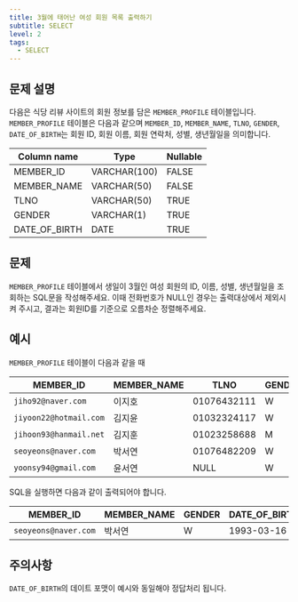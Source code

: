 ```yaml
---
title: 3월에 태어난 여성 회원 목록 출력하기
subtitle: SELECT
level: 2
tags:
  - SELECT
---
```


## 문제 설명

다음은 식당 리뷰 사이트의 회원 정보를 담은 `MEMBER_PROFILE` 테이블입니다. `MEMBER_PROFILE` 테이블은 다음과 같으며 `MEMBER_ID`, `MEMBER_NAME`, `TLNO`, `GENDER`, `DATE_OF_BIRTH`는 회원 ID, 회원 이름, 회원 연락처, 성별, 생년월일을 의미합니다.

| Column name   | Type         | Nullable |
| ------------- | ------------ | -------- |
| MEMBER_ID     | VARCHAR(100) | FALSE    |
| MEMBER_NAME   | VARCHAR(50)  | FALSE    |
| TLNO          | VARCHAR(50)  | TRUE     |
| GENDER        | VARCHAR(1)   | TRUE     |
| DATE_OF_BIRTH | DATE         | TRUE     |

## 문제

`MEMBER_PROFILE` 테이블에서 생일이 3월인 여성 회원의 ID, 이름, 성별, 생년월일을 조회하는 SQL문을 작성해주세요. 이때 전화번호가 NULL인 경우는 출력대상에서 제외시켜 주시고, 결과는 회원ID를 기준으로 오름차순 정렬해주세요.

## 예시

`MEMBER_PROFILE` 테이블이 다음과 같을 때

| MEMBER_ID              | MEMBER_NAME | TLNO        | GENDER | DATE_OF_BIRTH |
| ---------------------- | ----------- | ----------- | ------ | ------------- |
| `jiho92@naver.com`     | 이지호      | 01076432111 | W      | 1992-02-12    |
| `jiyoon22@hotmail.com` | 김지윤      | 01032324117 | W      | 1992-02-22    |
| `jihoon93@hanmail.net` | 김지훈      | 01023258688 | M      | 1993-02-23    |
| `seoyeons@naver.com`   | 박서연      | 01076482209 | W      | 1993-03-16    |
| `yoonsy94@gmail.com`   | 윤서연      | NULL        | W      | 1994-03-19    |

SQL을 실행하면 다음과 같이 출력되어야 합니다.

| MEMBER_ID            | MEMBER_NAME | GENDER | DATE_OF_BIRTH |
| -------------------- | ----------- | ------ | ------------- |
| `seoyeons@naver.com` | 박서연      | W      | 1993-03-16    |

## 주의사항

`DATE_OF_BIRTH`의 데이트 포맷이 예시와 동일해야 정답처리 됩니다.

